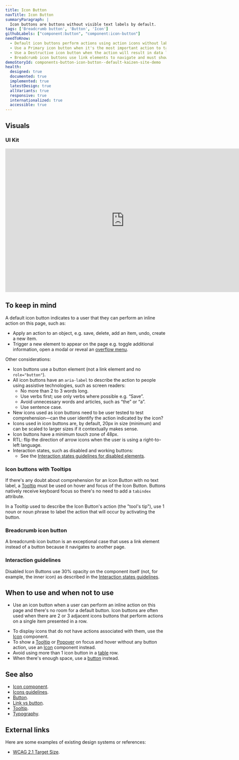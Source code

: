 ```yaml
---
title: Icon Button
navTitle: Icon Button
summaryParagraph: |
  Icon buttons are buttons without visible text labels by default.
tags: ['Breadcrumb button', 'Button', 'Icon']
githubLabels: ["component:button", "component:icon-button"]
needToKnow:
  - Default icon buttons perform actions using action icons without labels.
  - Use a Primary icon button when it's the most important action to take.
  - Use a Destructive icon button when the action will result in data loss, cannot be undone, or otherwise have significant consequences.
  - Breadcrumb icon buttons use link elements to navigate and must show a destination as text on hover/focus.
demoStoryId: components-button-icon-button--default-kaizen-site-demo
health:
  designed: true
  documented: true
  implemented: true
  latestDesign: true
  allVariants: true
  responsive: true
  internationalized: true
  accessible: true
---
```



## Visuals

### UI Kit

<iframe style="border: none;" width="744" height="450" src="https://www.figma.com/embed?embed_host=share&url=https%3A%2F%2Fwww.figma.com%2Ffile%2Fe3TyAOZKfLg9cA01Iy1Mgm%2FKaizen-Site-embed%3Fnode-id%3D1387%253A1" allowfullscreen></iframe>

## To keep in mind

A default icon button indicates to a user that they can perform an inline action on this page, such as:

- Apply an action to an object, e.g. save, delete, add an item, undo, create a new item.
- Trigger a new element to appear on the page e.g. toggle additional information, open a modal or reveal an [overflow menu](/components/menu/#overflow-menu).


Other considerations:

- Icon buttons use a button element (not a link element and no `role="button"`).
- All icon buttons have an `aria-label` to describe the action to people using assistive technologies, such as screen readers:
    - No more than 2 to 3 words long.
    - Use verbs first; use only verbs where possible e.g. “Save”.
    - Avoid unnecessary words and articles, such as “the” or “a”.
    - Use sentence case.
- New icons used as icon buttons need to be user tested to test comprehension—can the user identify the action indicated by the icon?
- Icons used in icon buttons are, by default, 20px in size (minimum) and can be scaled to larger sizes if it contextually makes sense.
- Icon buttons have a minimum touch zone of 48px.
- RTL: flip the direction of arrow icons when the user is using a right-to-left language.
- Interaction states, such as disabled and working buttons:
    - See the [Interaction states guidelines for disabled elements](/guidelines/interaction-states#working-state).
### Icon buttons with Tooltips

If there's any doubt about comprehension for an Icon Button with no text label, a [Tooltip](/components/tooltip) must be used on hover and focus of the Icon Button. Buttons natively receive keyboard focus so there's no need to add a `tabindex` attribute.

In a Tooltip used to describe the Icon Button's action (the "tool's tip"), use 1 noun or noun phrase to label the action that will occur by activating the button.

### Breadcrumb icon button

A breadcrumb icon button is an exceptional case that uses a link element instead of a button because it navigates to another page.

### Interaction guidelines

Disabled Icon Buttons use 30% opacity on the component itself (not, for example, the inner icon) as described in the [Interaction states guidelines](/guidelines/interaction-states#disabled-state).

## When to use and when not to use

<WhenToUseAndWhenNotToUse>
<WhenToUse>

- Use an icon button when a user can perform an inline action on this page and there's no room for a default button. Icon buttons are often used when there are 2 or 3 adjacent icons buttons that perform actions on a single item presented in a row.

</WhenToUse>
<WhenNotToUse>

- To display icons that do not have actions associated with them, use the [Icon](/components/icon) component.
- To show a [Tooltip](/components/tooltip) or [Popover](/components/popover) on focus and hover without any button action, use an [Icon](/components/icon) component instead.
- Avoid using more than 1 icon button in a [table](/components/table) row.
- When there's enough space, use a [button](/components/button) instead.

</WhenNotToUse>
</WhenToUseAndWhenNotToUse>

## See also

- [Icon component](/components/icon).
- [Icons guidelines](/guidelines/icons).
- [Button](/components/button).
- [Link vs button](/guidelines/link-vs-button).
- [Tooltip](/components/tooltip).
- [Typography](/guidelines/typography).

## External links

Here are some examples of existing design systems or references:

- [WCAG 2.1 Target Size](https://www.w3.org/TR/WCAG21/#target-size).

